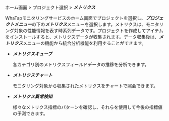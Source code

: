 ホーム画面 > プロジェクト選択 > ***メトリクス***

WhaTapモニタリングサービスのホーム画面でプロジェクトを選択し、***プロジェクトメニュー***の下の***メトリクス***メニューを選択します。メトリクスは、モニタリング対象の性能情報を表す時系列データです。プロジェクトを作成してアイテムをインストールすると、メトリクスデータが収集されます。データ収集後は、***メトリクス***メニューの機能から統合分析機能を利用することができます。

- ***メトリクスキューブ***

  各カテゴリ別のメトリクスフィールドデータの推移を分析できます。

- ***メトリクスチャート***

  モニタリング対象から収集されたメトリクスをチャートで照会できます。

- ***メトリクス異常検知***

  様々なメトリクス指標のパターンを確認し、それらを使用して今後の指標値の予測できます。
